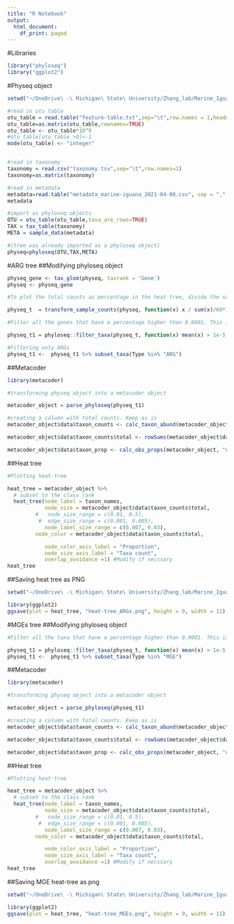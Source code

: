 ```yaml
---
title: "R Notebook"
output:
  html_document:
    df_print: paged
---
```


#Libraries
```r
library("phyloseq")
library("ggplot2")
```

#Physeq object
```r
setwd("~/OneDrive\ -\ Michigan\ State\ University/Zhang_lab/Marine_Iguana/tables/resistome_smartchip/phyloseq")

#read in otu table
otu_table = read.table("feature-table.txt",sep="\t",row.names = 1,header = TRUE)
otu_table=as.matrix(otu_table,rownames=TRUE)
otu_table <- otu_table*10^9
#otu_table[otu_table >0]<-1
mode(otu_table) <- "integer"


#read in taxonomy
taxonomy = read.csv("taxonomy.tsv",sep="\t",row.names=1)
taxonomy=as.matrix(taxonomy)

#read in metadata
metadata=read.table("metadata_marine-iguana_2021-04-08.csv", sep = ",", header = TRUE, row.names=1, na.strings = "") 
metadata

#import as phyloseq objects
OTU = otu_table(otu_table,taxa_are_rows=TRUE)
TAX = tax_table(taxonomy)
META = sample_data(metadata)

#(tree was already imported as a phyloseq object)
physeq=phyloseq(OTU,TAX,META)
```

#ARG tree
##Modifying phyloseq object
```r
physeq_gene <- tax_glom(physeq, taxrank = 'Gene')
physeq <- physeq_gene

#To plot the tolal counts as percentage in the heat tree, divide the sum of the counts by the number of samples and multiply by 100. Here, I have 68 samples.

physeq_t  = transform_sample_counts(physeq, function(x) x / sum(x)/68*100 ) 

#Filter all the genes that have a percentage higher than 0.0001. This is optional, but I prefer to plot the most abundant genes

physeq_t1 = phyloseq::filter_taxa(physeq_t, function(x) mean(x) > 1e-5, TRUE) 

#Filtering only ARGs
physeq_t1 <-  physeq_t1 %>% subset_taxa(Type %in% "ARG")
```

##Metacoder
```r
library(metacoder)

#transforming physeq object into a metacoder object

metacoder_object = parse_phyloseq(physeq_t1) 

#creating a column with total counts. Keep as is
metacoder_object$data$taxon_counts <- calc_taxon_abund(metacoder_object, data = "otu_table") 

metacoder_object$data$taxon_counts$total <- rowSums(metacoder_object$data$taxon_counts[, -1]) # -1 = taxon_id column

metacoder_object$data$taxon_prop <- calc_obs_props(metacoder_object, "otu_table")
```

##Heat tree
```r
#Plotting heat-tree

heat_tree = metacoder_object %>%
  # subset to the class rank
  heat_tree(node_label = taxon_names,
            node_size = metacoder_object$data$taxon_counts$total,
         #   node_size_range = c(0.01, 0.5),
          #  edge_size_range = c(0.001, 0.005),
            node_label_size_range = c(0.007, 0.03),
         node_color = metacoder_object$data$taxon_counts$total,

            node_color_axis_label = "Proportion",
            node_size_axis_label = "Taxa count",
            overlap_avoidance =1) #Modify if necssary
heat_tree
```

##Saving heat tree as PNG
```r
setwd("~/OneDrive\ -\ Michigan\ State\ University/Zhang_lab/Marine_Iguana/figures-plots/smartchip") 

library(ggplot2)
ggsave(plot = heat_tree, "heat-tree_ARGs.png", height = 9, width = 11)
```

#MGEs tree
##Modifying phyloseq object
```r
#Filter all the taxa that have a percentage higher than 0.0001. This is optional, but I prefer to plot the most abundant genes/taxa

physeq_t1 = phyloseq::filter_taxa(physeq_t, function(x) mean(x) > 1e-5, TRUE) 
physeq_t1 <-  physeq_t1 %>% subset_taxa(Type %in% "MGE")
```

##Metacoder
```r
library(metacoder)

#transforming physeq object into a metacoder object

metacoder_object = parse_phyloseq(physeq_t1) 

#creating a column with total counts. Keep as is
metacoder_object$data$taxon_counts <- calc_taxon_abund(metacoder_object, data = "otu_table") 

metacoder_object$data$taxon_counts$total <- rowSums(metacoder_object$data$taxon_counts[, -1]) # -1 = taxon_id column

metacoder_object$data$taxon_prop <- calc_obs_props(metacoder_object, "otu_table")
```

##Heat tree
```r
#Plotting heat-tree

heat_tree = metacoder_object %>%
  # subset to the class rank
  heat_tree(node_label = taxon_names,
            node_size = metacoder_object$data$taxon_counts$total,
         #   node_size_range = c(0.01, 0.5),
          #  edge_size_range = c(0.001, 0.005),
            node_label_size_range = c(0.007, 0.03),
         node_color = metacoder_object$data$taxon_counts$total,

            node_color_axis_label = "Proportion",
            node_size_axis_label = "Taxa count",
            overlap_avoidance =1) #Modify if necssary
heat_tree
```

##Saving MGE heat-tree as png
```r
setwd("~/OneDrive\ -\ Michigan\ State\ University/Zhang_lab/Marine_Iguana/figures-plots/smartchip") 

library(ggplot2)
ggsave(plot = heat_tree, "heat-tree_MGEs.png", height = 9, width = 11)
```